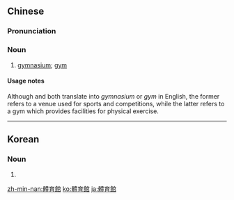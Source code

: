 {{also|体育馆|体育館}}
==Chinese==
{{zh-forms|s=体育馆|type=21}}

===Pronunciation===
{{zh-pron
|m=tǐyùguǎn
|c=tai2 juk6 gun2
|mn=thé-io̍k-koán
|cat=n
}}

===Noun===
{{zh-noun|mw=座}}

# [[gymnasium]]; [[gym]] {{gloss|venue used for sports and competitions}}

====Usage notes====
Although {{zh-l|體育館|tr=tǐyùguǎn}} and {{zh-l|健身房}} both translate into ''gymnasium'' or ''gym'' in English, the former refers to a venue used for sports and competitions, while the latter refers to a gym which provides facilities for physical exercise.

{{zh-cat|Elementary}}

----

==Korean==
{{ko-hanjatab}}

===Noun===
{{ko-noun|rv=cheyukgwan|hangeul=체육관}}

# {{hanja form of|체육관|gymnasium}}

[[zh-min-nan:體育館]]
[[ko:體育館]]
[[ja:體育館]]